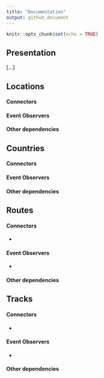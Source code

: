 ```yaml
---
title: "Documentation"
output: github_document
---
```


```r
knitr::opts_chunk$set(echo = TRUE)
```

## Presentation

[...]

## Locations

#### Connectors

#### Event Observers

#### Other dependencies

## Countries

#### Connectors

#### Event Observers

#### Other dependencies

## Routes

#### Connectors

-   

#### Event Observers

- 

#### Other dependencies




## Tracks

#### Connectors

-   

#### Event Observers

- 

#### Other dependencies



